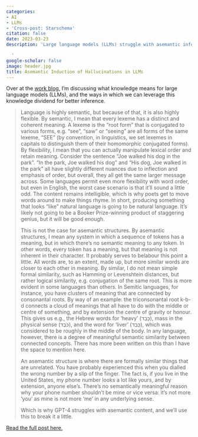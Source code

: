 ```yaml
---
categories:
- AI
- LLMs
- 'Cross-post: Starschema'
citation: false
date: 2023-03-23
description: 'Large language models (LLMs) struggle with asemantic information: the more we stray outside the confines of language, the worse it gets. Here''s how we''ll use this for fun and profit.

  '
google-scholar: false
image: header.jpg
title: Asemantic Induction of Hallucinations in LLMs
---
```


Over at the [work blog](https://medium.com/starschema-blog), I'm discussing what knowledge means for large language models (LLMs), and the ways in which we can leverage this knowledge dividend for better inference.

> Language is highly semantic, but because of that, it is also highly flexible. By semantic, I mean that every lexeme has a distinct and coherent meaning. A lexeme is the “root form” that is conjugated to various forms, e.g. “see”, “saw” or “seeing” are all forms of the same lexeme, “SEE” (by convention, in linguistics, we set lexemes in capitals to distinguish them of their homomorphic conjugated forms). By flexibility, I mean that you can actually manipulate lexical order and retain meaning. Consider the sentence “Joe walked his dog in the park”. “In the park, Joe walked his dog” and “His dog, Joe walked in the park” all have slightly different nuances due to inflection and emphasis of order, but overall, they all get the same larger message across. Some languages permit even more flexibility with word order, but even in English, the worst case scenario is that it’ll sound a little odd. The content remains intelligible, which is why poets get to move words around to make things rhyme. In short, producing something that looks “like” natural language is going to be natural language. It’s likely not going to be a Booker Prize-winning product of staggering genius, but it will be good enough.
>
> This is not the case for asemantic structures. By asemantic structures, I mean any system in which a sequence of tokens has a meaning, but in which there’s no semantic meaning to any token. In other words, every token has a meaning, but that meaning is not inherent in their character. It probably serves to belabour this point a little. All words are, to an extent, made up, but more similar words are closer to each other in meaning. By similar, I do not mean simple formal similarity, such as Hamming or Levenshtein distances, but rather logical similarity, e.g. conjugation of the same root. This is more evident in some languages than others. In Semitic languages, for instance, you have clusters of meaning that are connected by consonantal roots. By way of an example: the triconsonantal root k-b-d connects a cloud of meanings that all have to do with the middle or centre of something, and by extension the centre of gravity or honour. This gives us e.g., the Hebrew words for ‘heavy’ (כָּבֵד), mass in the physical sense (כֹּבֶד), and the word for ‘liver’ (כָּבֵד), which was considered to be roughly in the middle of the body. In any language, however, there is a degree of meaningful semantic similarity between connected concepts. There has more been written on this than I have the space to mention here.
>
> An asemantic structure is where there are formally similar things that are unrelated. You have probably experienced this when you dialled the wrong number by a slip of the finger. The fact is, if you live in the United States, my phone number looks a lot like yours, and by extension, anyone else’s. There’s no semantically meaningful reason why your phone number shouldn’t be mine or vice versa: it’s not more ‘you’ as mine is not more ‘me’ in any underlying sense.
>
> Which is why GPT-4 struggles with asemantic content, and we’ll use this to break it a little.

[Read the full post here.](https://medium.com/starschema-blog/asemantic-induction-of-hallucinations-in-large-language-models-c92ef5030714)
